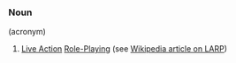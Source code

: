===Noun===
(acronym)

# [[Live Action]] [[Role-Playing]] (see [[en:LARP|Wikipedia article on LARP]])